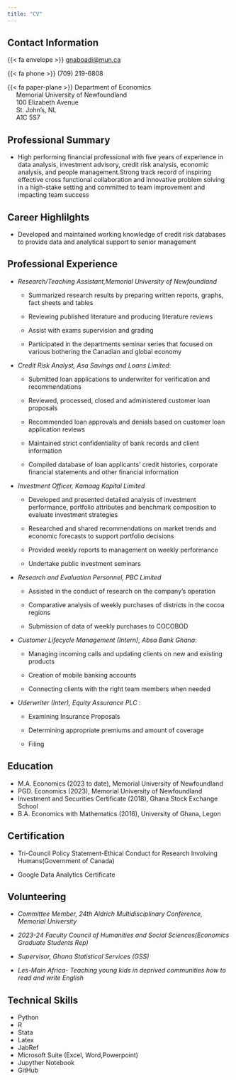 ```yaml
---
title: "CV"
---
```


## Contact Information

{{< fa envelope >}} [gnaboadi\@mun.ca](mailto:gnaboadi@mun.ca)

{{< fa phone >}} (709) 219-6808

{{< fa paper-plane >}} Department of Economics\
     Memorial University of Newfoundland\
     100 Elizabeth Avenue\
     St. John's, NL\
     A1C 5S7

## Professional Summary

-   High performing financial professional with five years of experience in data analysis, investment advisory, credit risk analysis, economic analysis, and people management.Strong track record of inspiring effective cross functional collaboration and innovative problem solving in a high-stake setting and committed to team improvement and impacting team success

## Career Highlilghts

-   Developed and maintained working knowledge of credit risk databases to provide data and analytical support to senior management

## Professional Experience

-   *Research/Teaching Assistant,Memorial University of Newfoundland*

    -   Summarized research results by preparing written reports, graphs, fact sheets and tables

    -   Reviewing published literature and producing literature reviews

    -   Assist with exams supervision and grading

    -   Participated in the departments seminar series that focused on various bothering the Canadian and global economy

-   *Credit Risk Analyst, Asa Savings and Loans Limited*:

    -   Submitted loan applications to underwriter for verification and recommendations
    
    -   Reviewed, processed, closed and administered customer loan proposals
    
    -   Recommended loan approvals and denials based on customer loan application reviews
    
    -   Maintained strict confidentiality of bank records and client information
    
    -   Compiled database of loan applicants' credit histories, corporate financial statements and other financial information
    
    
    
-   *Investment Officer, Kamaag Kapital Limited*

    -   Developed and presented detailed analysis of investment performance, portfolio attributes and benchmark composition to evaluate investment strategies
    
    -   Researched and shared recommendations on market trends and economic forecasts to support portfolio decisions
    
    -   Provided weekly reports to management on weekly performance
    
    -   Undertake public investment seminars
    

-   *Research and Evaluation Personnel, PBC Limited*

    -   Assisted in the conduct of research on the company's operation
    
    -   Comparative analysis of weekly purchases of districts in the cocoa regions
    
    -   Submission of data of weekly purchases to COCOBOD

-   *Customer Lifecycle Management (Intern), Absa Bank Ghana*:

    - 	Managing incoming calls and updating clients on new and existing products
    
    -   Creation of mobile banking accounts
    
    -   Connecting clients with the right team members when needed
    
    
-   *Uderwriter (Inter), Equity Assurance PLC* :

    -  Examining Insurance Proposals
    
    -  Determining appropriate premiums and amount of coverage
    
    -  Filing

## Education

-   M.A. Economics (2023 to date), Memorial University of Newfoundland\
-   PGD. Economics (2023), Memorial University of Newfoundland
-   Investment and Securities Certificate (2018), Ghana Stock Exchange School
-   B.A. Economics with Mathematics (2016), University of Ghana, Legon

## Certification

- Tri-Council Policy Statement-Ethical Conduct for Research Involving Humans(Government of Canada)

- Google Data Analytics Certificate

## Volunteering

-   *Committee Member, 24th Aldrich Multidisciplinary Conference, Memorial University*

-   *2023-24 Faculty Council of Humanities and Social Sciences(Economics Graduate Students Rep)*

-   *Supervisor, Ghana Statistical Services (GSS)*

-   *Les-Main Africa- Teaching young kids in deprived communities how to read and write English*


## Technical Skills
- Python
- R
- Stata
- Latex
- JabRef
- Microsoft Suite (Excel, Word,Powerpoint)
- Jupyther Notebook
- GitHub   



